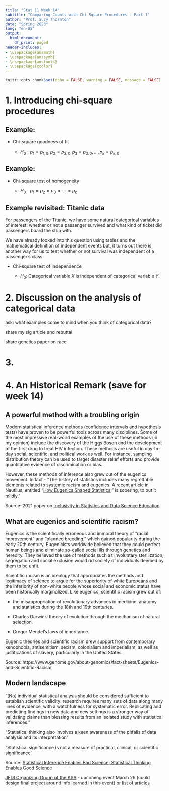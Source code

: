```yaml
---
title: "Stat 11 Week 14"
subtitle: "Comparing Counts with Chi Square Procedures - Part 1" 
author: "Prof. Suzy Thornton"
date: "Spring 2023"
lang: "en-US"
output:
  html_document:
    df_print: paged
header-includes:
- \usepackage{amsmath}
- \usepackage{amssymb}
- \usepackage{amsfonts}
- \usepackage{xcolor}
---
```


```r
knitr::opts_chunk$set(echo = FALSE, warning = FALSE, message = FALSE)
```


# 1.  Introducing chi-square procedures 

## Example: 



* Chi-square goodness of fit 

  * $H_0: p_{1} = p_{1,0}, p_{2} = p_{2,0}, p_{3} = p_{3,0}, \dots, p_{k} = p_{k,0}$


## Example: 

* Chi-square test of homogeneity 

  * $H_0: p_{1} = p_{2} = p_{3} =  \cdots = p_{k}$



## Example revisited: Titanic data 

For passengers of the Titanic, we have some natural categorical variables of interest: whether or not a passenger survived and what kind of ticket did passengers board the ship with. 

We have already looked into this question using tables and the mathematical definition of independent events but, it turns out there is another way for us to test whether or not survival was independent of a passenger's class. 


* Chi-square test of independence 

  * $H_0:$ Categorical variable $X$ is independent of categorical variable $Y$. 


# 2. Discussion on the analysis of categorical data 

ask: what examples come to mind when you think of categorical data? 

share my sig article and rebuttal 

share genetics paper on race 

# 3.  


# 4. An Historical Remark (save for week 14)

## A powerful method with a troubling origin 

Modern statistical inference methods (confidence intervals and hypothesis tests) have proven to be powerful tools across many disciplines. Some of the most impressive real-world examples of the use of these methods (in my opinion) include the discovery of the Higgs Boson and the development of the first drug to treat HIV infection. These methods are useful in day-to-day social, scientific, and political work as well. For instance, sampling distribution theory can be used to target disaster relief efforts and provide quantitative evidence of discrimination or bias. 

However, these methods of inference also grew out of the eugenics movement. In fact - "The history of statistics includes many regrettable elements related to systemic racism and eugenics. A recent article in Nautilus, entitled “[How Eugenics Shaped Statistics](https://nautil.us/how-eugenics-shaped-statistics-238014/),” is sobering, to put it mildly." 

Source: 2021 paper on [Inclusivity in Statistics and Data Science Education](https://www.tandfonline.com/doi/full/10.1080/26939169.2021.1906555)

## What are eugenics and scientific racism?

Eugenics is the scientifically erroneous and immoral theory of “racial improvement” and “planned breeding,” which gained popularity during the early 20th century. Eugenicists worldwide believed that they could perfect human beings and eliminate so-called social ills through genetics and heredity. They believed the use of methods such as involuntary sterilization, segregation and social exclusion would rid society of individuals deemed by them to be unfit.

Scientific racism is an ideology that appropriates the methods and legitimacy of science to argue for the superiority of white Europeans and the inferiority of non-white people whose social and economic status have been historically marginalized. Like eugenics, scientific racism grew out of:

* the misappropriation of revolutionary advances in medicine, anatomy and statistics during the 18th and 19th centuries.

* Charles Darwin’s theory of evolution through the mechanism of natural selection.

* Gregor Mendel’s laws of inheritance.

Eugenic theories and scientific racism drew support from contemporary xenophobia, antisemitism, sexism, colonialism and imperialism, as well as justifications of slavery, particularly in the United States.

Source: https://www.genome.gov/about-genomics/fact-sheets/Eugenics-and-Scientific-Racism 

## Modern landscape 

"[No] individual statistical analysis should be considered sufficient to establish scientific validity: research requires many sets of data along many lines of evidence, with a watchfulness for systematic error. Replicating and predicting findings in new data and new settings is a stronger way of validating claims than blessing results from an isolated study with statistical inferences." 
  
"Statistical thinking also involves a keen awareness of the pitfalls of data analysis and its interpretation"
  
"Statistical significance is not a measure of practical, clinical, or scientific significance"

Source: [Statistical Inference Enables Bad Science; Statistical Thinking Enables Good Science](https://www.tandfonline.com/doi/full/10.1080/00031305.2018.1518264)  
  
  
[JEDI Organizing Group of the ASA](https://sites.google.com/nonlinearlearning.org/jedi-og/home) - upcoming event March 29 (could design final project around info learned in this event) or [list of articles](https://magazine.amstat.org/blog/category/jedi-corner/) 
  
  
